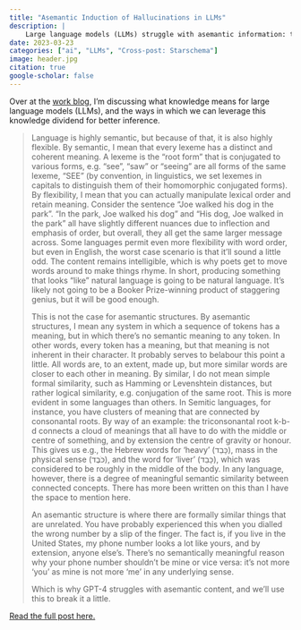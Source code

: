 ```yaml
---
title: "Asemantic Induction of Hallucinations in LLMs"
description: |
    Large language models (LLMs) struggle with asemantic information: the more we stray outside the confines of language, the worse it gets. Here's how we'll use this for fun and profit.
date: 2023-03-23
categories: ["ai", "LLMs", "Cross-post: Starschema"]
image: header.jpg
citation: true
google-scholar: false
---
```


Over at the [work blog](https://medium.com/starschema-blog), I'm discussing what knowledge means for large language models (LLMs), and the ways in which we can leverage this knowledge dividend for better inference.

> Language is highly semantic, but because of that, it is also highly flexible. By semantic, I mean that every lexeme has a distinct and coherent meaning. A lexeme is the “root form” that is conjugated to various forms, e.g. “see”, “saw” or “seeing” are all forms of the same lexeme, “SEE” (by convention, in linguistics, we set lexemes in capitals to distinguish them of their homomorphic conjugated forms). By flexibility, I mean that you can actually manipulate lexical order and retain meaning. Consider the sentence “Joe walked his dog in the park”. “In the park, Joe walked his dog” and “His dog, Joe walked in the park” all have slightly different nuances due to inflection and emphasis of order, but overall, they all get the same larger message across. Some languages permit even more flexibility with word order, but even in English, the worst case scenario is that it’ll sound a little odd. The content remains intelligible, which is why poets get to move words around to make things rhyme. In short, producing something that looks “like” natural language is going to be natural language. It’s likely not going to be a Booker Prize-winning product of staggering genius, but it will be good enough.
>
> This is not the case for asemantic structures. By asemantic structures, I mean any system in which a sequence of tokens has a meaning, but in which there’s no semantic meaning to any token. In other words, every token has a meaning, but that meaning is not inherent in their character. It probably serves to belabour this point a little. All words are, to an extent, made up, but more similar words are closer to each other in meaning. By similar, I do not mean simple formal similarity, such as Hamming or Levenshtein distances, but rather logical similarity, e.g. conjugation of the same root. This is more evident in some languages than others. In Semitic languages, for instance, you have clusters of meaning that are connected by consonantal roots. By way of an example: the triconsonantal root k-b-d connects a cloud of meanings that all have to do with the middle or centre of something, and by extension the centre of gravity or honour. This gives us e.g., the Hebrew words for ‘heavy’ (כָּבֵד), mass in the physical sense (כֹּבֶד), and the word for ‘liver’ (כָּבֵד), which was considered to be roughly in the middle of the body. In any language, however, there is a degree of meaningful semantic similarity between connected concepts. There has more been written on this than I have the space to mention here.
>
> An asemantic structure is where there are formally similar things that are unrelated. You have probably experienced this when you dialled the wrong number by a slip of the finger. The fact is, if you live in the United States, my phone number looks a lot like yours, and by extension, anyone else’s. There’s no semantically meaningful reason why your phone number shouldn’t be mine or vice versa: it’s not more ‘you’ as mine is not more ‘me’ in any underlying sense.
>
> Which is why GPT-4 struggles with asemantic content, and we’ll use this to break it a little.

[Read the full post here.](https://medium.com/starschema-blog/asemantic-induction-of-hallucinations-in-large-language-models-c92ef5030714)
